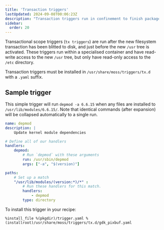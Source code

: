 ```yaml
---
title: 'Transaction triggers'
lastUpdated: 2024-09-08T00:06:23Z
description: "Transaction triggers run in confinement to finish package configuration tasks"
sidebar:
  order: 20
---
```


Transactional scope triggers (`tx triggers`) are run after the new filesystem transaction has been
blitted to disk, and just before the new `/usr` tree is activated. These triggers run within a specialised
container and have read-write access to the new `/usr` tree, but only have read-only access to the `/etc`
directory.

Transaction triggers must be installed in `/usr/share/moss/triggers/tx.d` with a `.yaml` suffix.

## Sample trigger

This simple trigger will run `depmod -a 6.6.15` when any files are installed to `/usr/lib/modules/6.6.15/`.
Note that identical commands (after expansion) will be collapsed automatically to a single run.

```yaml
name: depmod
description: |
    Update kernel module dependencies

# Define all of our handlers
handlers:
    depmod:
        # Run `depmod` with these arguments
        run: /usr/sbin/depmod
        args: ["-a", "$(version)"]

paths:
    # Set up a match
    "/usr/lib/modules/(version:*)/*" :
        # Run these handlers for this match.
        handlers:
            - depmod
        type: directory
```

To install this trigger in your recipe:

```shell
%install_file %(pkgdir)/trigger.yaml %(installroot)/usr/share/moss/triggers/tx.d/gdk_pixbuf.yaml
```
